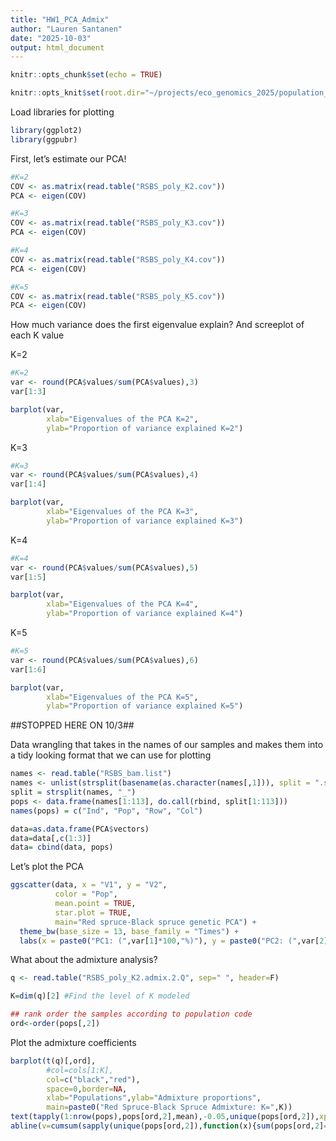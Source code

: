 ```yaml
---
title: "HW1_PCA_Admix"
author: "Lauren Santanen"
date: "2025-10-03"
output: html_document
---
```


```r
knitr::opts_chunk$set(echo = TRUE)

knitr::opts_knit$set(root.dir="~/projects/eco_genomics_2025/population_genomics/myresults/ANGSD/PCA_ADMIX/")
```

Load libraries for plotting

```r
library(ggplot2)
library(ggpubr)
```
First, let's estimate our PCA!

```r
#K=2
COV <- as.matrix(read.table("RSBS_poly_K2.cov"))
PCA <- eigen(COV)

#K=3
COV <- as.matrix(read.table("RSBS_poly_K3.cov"))
PCA <- eigen(COV)

#K=4
COV <- as.matrix(read.table("RSBS_poly_K4.cov"))
PCA <- eigen(COV)

#K=5
COV <- as.matrix(read.table("RSBS_poly_K5.cov"))
PCA <- eigen(COV)

```


How much variance does the first eigenvalue explain?
And screeplot of each K value

K=2

```r
#K=2
var <- round(PCA$values/sum(PCA$values),3)
var[1:3]

barplot(var, 
        xlab="Eigenvalues of the PCA K=2", 
        ylab="Proportion of variance explained K=2")
```

K=3
```r
#K=3
var <- round(PCA$values/sum(PCA$values),4)
var[1:4]

barplot(var, 
        xlab="Eigenvalues of the PCA K=3", 
        ylab="Proportion of variance explained K=3")
```

K=4
```r
#K=4
var <- round(PCA$values/sum(PCA$values),5)
var[1:5]

barplot(var, 
        xlab="Eigenvalues of the PCA K=4", 
        ylab="Proportion of variance explained K=4")
```

K=5
```r
#K=5
var <- round(PCA$values/sum(PCA$values),6)
var[1:6]

barplot(var, 
        xlab="Eigenvalues of the PCA K=5", 
        ylab="Proportion of variance explained K=5")
```

##STOPPED HERE ON 10/3##

Data wrangling that takes in the names of our samples and makes them into a tidy looking format that we can use for plotting

```r
names <- read.table("RSBS_bam.list")
names <- unlist(strsplit(basename(as.character(names[,1])), split = ".sorted.rmdup.bam"))
split = strsplit(names, "_")
pops <- data.frame(names[1:113], do.call(rbind, split[1:113]))
names(pops) = c("Ind", "Pop", "Row", "Col")

data=as.data.frame(PCA$vectors)
data=data[,c(1:3)]
data= cbind(data, pops)
```
Let's plot the PCA

```r
ggscatter(data, x = "V1", y = "V2",
          color = "Pop",
          mean.point = TRUE,
          star.plot = TRUE,
          main="Red spruce-Black spruce genetic PCA") +
  theme_bw(base_size = 13, base_family = "Times") +
  labs(x = paste0("PC1: (",var[1]*100,"%)"), y = paste0("PC2: (",var[2]*100,"%)"))
```
What about the admixture analysis?

```r
q <- read.table("RSBS_poly_K2.admix.2.Q", sep=" ", header=F)

K=dim(q)[2] #Find the level of K modeled

## rank order the samples according to population code
ord<-order(pops[,2])
```

Plot the admixture coefficients 

```r
barplot(t(q)[,ord],
        #col=cols[1:K],
        col=c("black","red"),
        space=0,border=NA,
        xlab="Populations",ylab="Admixture proportions",
        main=paste0("Red Spruce-Black Spruce Admixture: K=",K))
text(tapply(1:nrow(pops),pops[ord,2],mean),-0.05,unique(pops[ord,2]),xpd=T,cex=0.75,srt=45)
abline(v=cumsum(sapply(unique(pops[ord,2]),function(x){sum(pops[ord,2]==x)})),col=1,lwd=1.2)
```


